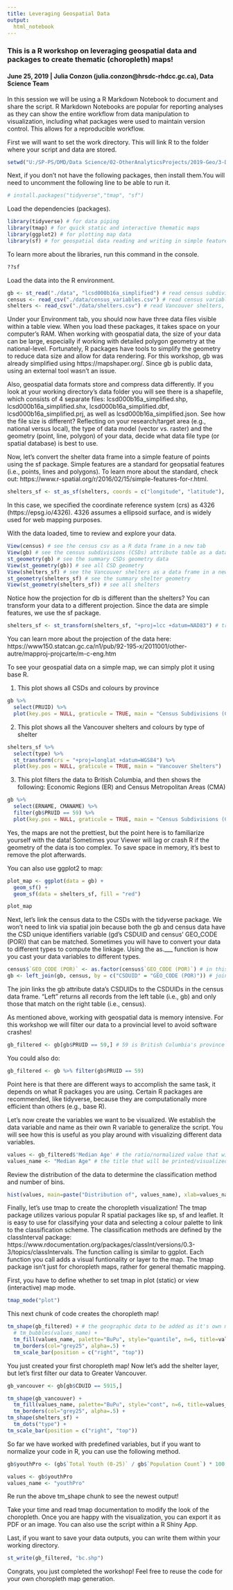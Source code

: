 ```yaml
---
title: Leveraging Geospatial Data
output: 
  html_notebook
---
```


### This is a R workshop on leveraging geospatial data and packages to create thematic (choropleth) maps! 

#### June 25, 2019 | Julia Conzon (julia.conzon@hrsdc-rhdcc.gc.ca), Data Science Team

In this session we will be using a R Markdown Notebook to document and share the script. R Markdown Notebooks are popular for reporting analyses as they can show the entire workflow from data manipulation to visualization, including what packages were used to maintain version control. This allows for a reproducible workflow.

First we will want to set the work directory. This will link R to the folder where your script and data are stored.
```r
setwd("U:/SP-PS/DMD/Data Science/02-OtherAnalyticsProjects/2019-Geo/3-Disseminate/Seminars/Session 2/r-choropleth")
```

Next, if you don't not have the following packages, then install them.You will need to uncomment the following line to be able to run it.
```r
# install.packages("tidyverse","tmap", "sf")
```

Load the dependencies (packages).
```r
library(tidyverse) # for data piping
library(tmap) # for quick static and interactive thematic maps
library(ggplot2) # for plotting map data
library(sf) # for geospatial data reading and writing in simple feature format
```

To learn more about the libraries, run this command in the console.
```r
??sf 
```

Load the data into the R environment.
```r
gb <- st_read("./data", "lcsd000b16a_simplified") # read census subdivisions (CSDs), a Statistics Canada geographic boundary
census <- read_csv("./data/census_variables.csv") # read census variables/attributes, extracted from the Census 2016 data tables
shelters <- read_csv("./data/shelters.csv") # read Vancouver shelters, retrieved here http://hsa-bc.ca/shelters/shelter-directory/
```

Under your Environment tab, you should now have three data files visible within a table view. When you load these packages, it takes space on your computer's RAM. When working with geospatial data, the size of your data can be large, especially if working with detailed polygon geometry at the national-level. Fortunately, R packages have tools to simplify the geometry to reduce data size and allow for data rendering. For this workshop, gb was already simplified using https://mapshaper.org/. Since gb is public data, using an external tool wasn't an issue. 

Also, geospatial data formats store and compress data differently. If you look at your working directory's data folder you will see there is a shapefile, which consists of 4 separate files: lcsd000b16a_simplified.shp, lcsd000b16a_simplified.shx, lcsd000b16a_simplified.dbf, lcsd000b16a_simplified.prj, as well as lcsd000b16a_simplified.json. See how the file size is different? Reflecting on your research/target area (e.g., national versus local), the type of data model (vector vs. raster) and the geometry (point, line, polygon) of your data, decide what data file type (or spatial database) is best to use.

Now, let's convert the shelter data frame into a simple feature of points using the sf package. Simple features are a standard for geopsatial features (i.e., points, lines and polygons). To learn more about the standard, check out: https://www.r-spatial.org/r/2016/02/15/simple-features-for-r.html. 
```r
shelters_sf <- st_as_sf(shelters, coords = c("longitude", "latitude"), crs = 4326) # cast shelter coordinate locations into a simple feature using the longitude and latitude variables
```

In this case, we specified the coordinate reference system (crs) as 4326 (https://epsg.io/4326). 4326 assumes a ellipsoid surface, and is widely used for web mapping purposes.

With the data loaded, time to review and explore your data.
```r
View(census) # see the census csv as a R data frame in a new tab
View(gb) # see the census subdivisions (CSDs) attribute table as a data frame in a new tab
st_geometry(gb) # see the summary CSDs geometry data
View(st_geometry(gb)) # see all CSD geometry
View(shelters_sf) # see the Vancouver shelters as a data frame in a new tab
st_geometry(shelters_sf) # see the summary shelter geometry
View(st_geometry(shelters_sf)) # see all shelters
```


Notice how the projection for db is different than the shelters?
You can transform your data to a different projection.
Since the data are simple features, we use the sf package.
```r
shelters_sf <- st_transform(shelters_sf, "+proj=lcc +datum=NAD83") # transform to the projection used by Statistic Canada
```

You can learn more about the projection of the data here: https://www150.statcan.gc.ca/n1/pub/92-195-x/2011001/other-autre/mapproj-projcarte/m-c-eng.htm

To see your geospatial data on a simple map, we can simply plot it using base R.

1) This plot shows all CSDs and colours by province
```r
gb %>% 
  select(PRUID) %>% 
  plot(key.pos = NULL, graticule = TRUE, main = "Census Subdivisions (CSDs)")
```


2) This plot shows all the Vancouver shelters and colours by type of shelter
```r
shelters_sf %>% 
  select(type) %>% 
  st_transform(crs = "+proj=longlat +datum=WGS84") %>% 
  plot(key.pos = NULL, graticule = TRUE, main = "Vancouver Shelters")
```


3) This plot filters the data to British Columbia, and then shows the following:
Economic Regions (ER) and Census Metropolitan Areas (CMA) 
```r
gb %>% 
  select(ERNAME, CMANAME) %>% 
  filter(gb$PRUID == 59) %>% 
  plot(key.pos = NULL, graticule = TRUE, main = "Census Subdivisions (CSDs)")
```

Yes, the maps are not the prettiest, but the point here is to familiarize yourself with the data!
Sometimes your Viewer will lag or crash R if the geometry of the data is too complex.
To save space in memory, it's best to remove the plot afterwards.

You can also use ggplot2 to map:

```r
plot_map <- ggplot(data = gb) +
  geom_sf() +
  geom_sf(data = shelters_sf, fill = "red")

plot_map
```

Next, let's link the census data to the CSDs with the tidyverse package. We won't need to link via spatial join because both the gb and census data have the CSD unique identifiers variable (gd's CSDUID and census' GEO_CODE (POR)) that can be matched.
Sometimes you will have to convert your data to different types to compute the linkage.
Using the as.___ function is how you cast your data variables to different types.
```r
census$`GEO_CODE (POR)` <- as.factor(census$`GEO_CODE (POR)`) # in this case, we are casting the census GC_CODE (POR) variable to a factor to match the CSDUID variable type in gb
gb <- left_join(gb, census, by = c("CSDUID" = "GEO_CODE (POR)")) # join the data frames together by the linking variables
```

The join links the gb attribute data's CSDUIDs to the CSDUIDs in the census data frame.
"Left" returns all records from the left table (i.e., gb) and only those that match on the right table (i.e., census).

As mentioned above, working with geospatial data is memory intensive.
For this workshop we will filter our data to a provincial level to avoid software crashes!
```r
gb_filtered <- gb[gb$PRUID == 59,] # 59 is British Columbia's province code
```

You could also do:
```r
gb_filtered <- gb %>% filter(gb$PRUID == 59)
```

Point here is that there are different ways to accomplish the same task, it depends on what R packages you are using.
Certain R packages are recommended, like tidyverse, because they are computationally more efficient than others (e.g., base R).

Let's now create the variables we want to be visualized.
We establish the data variable and name as their own R variable to generalize the script.
You will see how this is useful as you play around with visualizing different data variables.
```r
values <- gb_filtered$'Median Age' # the ratio/normalized value that will be visible on the map
values_name <- "Median Age" # the title that will be printed/visualized on the map output
```

Review the distribution of the data to determine the classification method and number of bins.
```r
hist(values, main=paste("Distribution of", values_name), xlab=values_name)
```

Finally, let's use tmap to create the choropleth visualization!
The tmap package utilizes various popular R spatial packages like sp, sf and leaflet.
It is easy to use for classifying your data and selecting a colour palette to link to the classification scheme.
The classification methods are defined by the classInterval package: https://www.rdocumentation.org/packages/classInt/versions/0.3-3/topics/classIntervals.
The function calling is similar to ggplot. Each function you call adds a visual funtionality or layer to the map.
The tmap package isn't just for choropleth maps, rather for general thematic mapping.

First, you have to define whether to set tmap in plot (static) or view (interactive) map mode.
```r
tmap_mode("plot")
```

This next chunk of code creates the choropleth map!
```r
tm_shape(gb_filtered) + # the geographic data to be added as it's own map layer
  # tm_bubbles(values_name) +
  tm_fill(values_name, palette="BuPu", style="quantile", n=6, title=values_name, id="name") +
  tm_borders(col="grey25", alpha=.5) +
  tm_scale_bar(position = c("right", "top"))

```

You just created your first choropleth map!
Now let's add the shelter layer, but let's first filter our data to Greater Vancouver.
```r
gb_vancouver <- gb[gb$CDUID == 5915,]

tm_shape(gb_vancouver) +
  tm_fill(values_name, palette="BuPu", style="cont", n=6, title=values_name, id="name")+
  tm_borders(col="grey25", alpha=.5) +
tm_shape(shelters_sf) +
  tm_dots("type") +
tm_scale_bar(position = c("right", "top"))
```

So far we have worked with predefined variables, but if you want to normalize your code in R, you can use the following method.

```r
gb$youthPro <- (gb$`Total Youth (0-25)` / gb$`Population Count`) * 100

values <- gb$youthPro
values_name <- "youthPro"
```

Re run the above tm_shape chunk to see the newest output!

Take your time and read tmap documentation to modify the look of the choropleth. Once you are happy with the visualization, you can export it as PDF or an image. You can also use the script within a R Shiny App.

Last, if you want to save your data outputs, you can write them within your working directory.
```r
st_write(gb_filtered, "bc.shp")
```

Congrats, you just completed the workshop! Feel free to reuse the code for your own choropleth map generation.
